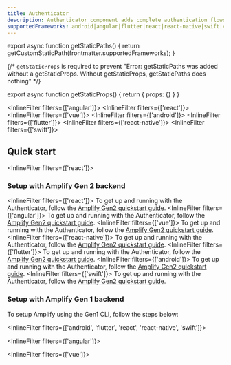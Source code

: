 ```yaml
---
title: Authenticator
description: Authenticator component adds complete authentication flows to your application with minimal boilerplate.
supportedFrameworks: android|angular|flutter|react|react-native|swift|vue
---
```




export async function getStaticPaths() {
  return getCustomStaticPath(frontmatter.supportedFrameworks);
}

{/*  `getStaticProps` is required to prevent "Error: getStaticPaths was added without a getStaticProps. Without getStaticProps, getStaticPaths does nothing" */}

export async function getStaticProps() {
  return { props: {} }
}

<InlineFilter filters={['angular']}>
  <MigrationGuideCallout framework="angular"/>
  <WebIntro />
</InlineFilter>
<InlineFilter filters={['react']}>
  <MigrationGuideCallout framework="react" />
  <WebIntro />
</InlineFilter>
<InlineFilter filters={['vue']}>
  <MigrationGuideCallout framework="vue" />
</InlineFilter>
<InlineFilter filters={['android']}>
  <AndroidIntro />
</InlineFilter>
<InlineFilter filters={['flutter']}>
  <FlutterIntro />
</InlineFilter>
<InlineFilter filters={['react-native']}>
  <MigrationGuideCallout framework="react-native" />
  <ReactNativeIntro />
</InlineFilter>
<InlineFilter filters={['swift']}>
  <SwiftIntro />
</InlineFilter>

## Quick start

<InlineFilter filters={['react']}>
  <AppDirectoryAlert />
</InlineFilter>


### Setup with Amplify Gen 2 backend
<InlineFilter filters={['react']}>
To get up and running with the Authenticator, follow the [Amplify Gen2 quickstart guide](https://docs.amplify.aws/react/start/quickstart/).
</InlineFilter>
<InlineFilter filters={['angular']}>
To get up and running with the Authenticator, follow the [Amplify Gen2 quickstart guide](https://docs.amplify.aws/angular/start/quickstart/).
</InlineFilter>
<InlineFilter filters={['vue']}>
To get up and running with the Authenticator, follow the [Amplify Gen2 quickstart guide](https://docs.amplify.aws/vue/start/quickstart/).
</InlineFilter>
<InlineFilter filters={['react-native']}>
To get up and running with the Authenticator, follow the [Amplify Gen2 quickstart guide](https://docs.amplify.aws/react-native/start/quickstart/).
</InlineFilter>
<InlineFilter filters={['flutter']}>
To get up and running with the Authenticator, follow the [Amplify Gen2 quickstart guide](https://docs.amplify.aws/flutter/start/quickstart/).
</InlineFilter>
<InlineFilter filters={['android']}>
To get up and running with the Authenticator, follow the [Amplify Gen2 quickstart guide](https://docs.amplify.aws/android/start/quickstart/).
</InlineFilter>
<InlineFilter filters={['swift']}>
To get up and running with the Authenticator, follow the [Amplify Gen2 quickstart guide](https://docs.amplify.aws/swift/start/quickstart/).
</InlineFilter>

### Setup with Amplify Gen 1 backend
To setup Amplify using the Gen1 CLI, follow the steps below:


<InlineFilter filters={['android', 'flutter', 'react', 'react-native', 'swift']}>
  <QuickStart />
</InlineFilter>

<InlineFilter filters={['angular']}>
  <QuickStartAngular />
</InlineFilter>

<InlineFilter filters={['vue']}>
  <QuickStartVue />
</InlineFilter>

<NextSteps />
